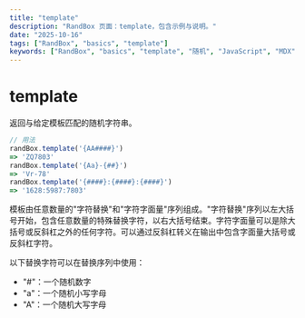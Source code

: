 ```yaml
---
title: "template"
description: "RandBox 页面：template，包含示例与说明。"
date: "2025-10-16"
tags: ["RandBox", "basics", "template"]
keywords: ["RandBox", "basics", "template", "随机", "JavaScript", "MDX"]
---
```


# template

返回与给定模板匹配的随机字符串。

```js
// 用法
randBox.template('{AA####}')
=> 'ZQ7803'
randBox.template('{Aa}-{##}')
=> 'Vr-78'
randBox.template('{####}:{####}:{####}')
=> '1628:5987:7803'
```

模板由任意数量的"字符替换"和"字符字面量"序列组成。"字符替换"序列以左大括号开始，包含任意数量的特殊替换字符，以右大括号结束。字符字面量可以是除大括号或反斜杠之外的任何字符。可以通过反斜杠转义在输出中包含字面量大括号或反斜杠字符。

以下替换字符可以在替换序列中使用：

   * "#"：一个随机数字
   * "a"：一个随机小写字母
   * "A"：一个随机大写字母

